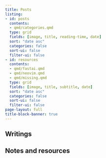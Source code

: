 ```yaml
---
title: Posts
listing:
- id: posts
  contents: 
  - qmd/categories.qmd
  type: grid
  fields: [image, title, reading-time, date]
  sort: "date asc"
  categories: false
  sort-ui: false
  filter-ui: false
- id: resources
  contents: 
  - qmd/fastai.qmd
  - qmd/neovim.qmd
  - qmd/missing.qmd
  type: grid
  fields: [image, title, subtitle, date]
  sort: "date asc"
  categories: false
  sort-ui: false
  filter-ui: false
page-layout: full
title-block-banner: true
---
```


## Writings
:::{#posts}
:::

## Notes and resources
:::{#resources}
:::
